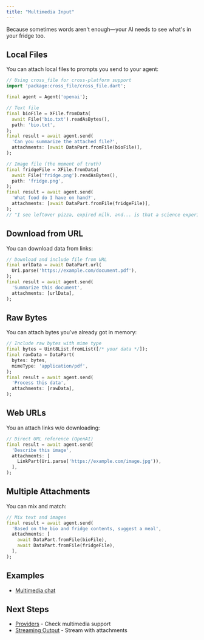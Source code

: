 ```yaml
---
title: "Multimedia Input"
---
```


Because sometimes words aren't enough—your AI needs to see what's in your fridge too.

## Local Files

You can attach local files to prompts you send to your agent:

```dart
// Using cross_file for cross-platform support
import 'package:cross_file/cross_file.dart';

final agent = Agent('openai');

// Text file
final bioFile = XFile.fromData(
  await File('bio.txt').readAsBytes(), 
  path: 'bio.txt',
);
final result = await agent.send(
  'Can you summarize the attached file?',
  attachments: [await DataPart.fromFile(bioFile)],
);

// Image file (the moment of truth)
final fridgeFile = XFile.fromData(
  await File('fridge.png').readAsBytes(),
  path: 'fridge.png',
);
final result = await agent.send(
  'What food do I have on hand?',
  attachments: [await DataPart.fromFile(fridgeFile)],
);
// "I see leftover pizza, expired milk, and... is that a science experiment?"
```

## Download from URL

You can download data from links:

```dart
// Download and include file from URL
final urlData = await DataPart.url(
  Uri.parse('https://example.com/document.pdf'),
);
final result = await agent.send(
  'Summarize this document',
  attachments: [urlData],
);
```

## Raw Bytes

You can attach bytes you've already got in memory:

```dart
// Include raw bytes with mime type
final bytes = Uint8List.fromList([/* your data */]);
final rawData = DataPart(
  bytes: bytes,
  mimeType: 'application/pdf',
);
final result = await agent.send(
  'Process this data',
  attachments: [rawData],
);
```

## Web URLs

You an attach links w/o downloading:

```dart
// Direct URL reference (OpenAI)
final result = await agent.send(
  'Describe this image',
  attachments: [
    LinkPart(Uri.parse('https://example.com/image.jpg')),
  ],
);
```

## Multiple Attachments

You can mix and match:

```dart
// Mix text and images
final result = await agent.send(
  'Based on the bio and fridge contents, suggest a meal',
  attachments: [
    await DataPart.fromFile(bioFile),
    await DataPart.fromFile(fridgeFile),
  ],
);
```

## Examples

- [Multimedia chat](https://github.com/csells/dartantic_ai/blob/main/packages/dartantic_ai/example/bin/multimedia.dart)

## Next Steps

- [Providers](/providers) - Check multimedia support
- [Streaming Output](/streaming-output) - Stream with attachments